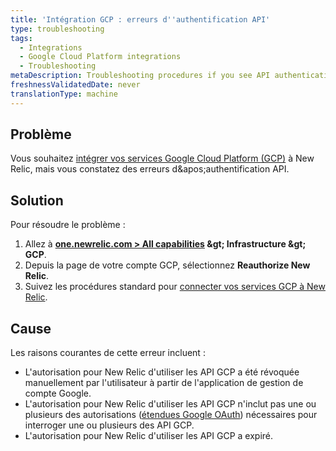 ```yaml
---
title: 'Intégration GCP : erreurs d''authentification API'
type: troubleshooting
tags:
  - Integrations
  - Google Cloud Platform integrations
  - Troubleshooting
metaDescription: Troubleshooting procedures if you see API authentication errors when integrating Google Cloud Platform services with New Relic infrastructure monitoring.
freshnessValidatedDate: never
translationType: machine
---
```


## Problème

Vous souhaitez [intégrer vos services Google Cloud Platform (GCP)](/docs/introduction-google-cloud-platform-integrations) à New Relic, mais vous constatez des erreurs d&amp;apos;authentification API.

## Solution

Pour résoudre le problème :

1. Allez à <DNT>**[one.newrelic.com &gt; All capabilities](https://one.newrelic.com/all-capabilities) &amp;gt; Infrastructure &amp;gt; GCP**</DNT>.
2. Depuis la page de votre compte GCP, sélectionnez <DNT>**Reauthorize New Relic**</DNT>.
3. Suivez les procédures standard pour [connecter vos services GCP à New Relic](/docs/infrastructure/google-cloud-platform-integrations/get-started/connect-google-cloud-platform-services-new-relic/#connect).

## Cause

Les raisons courantes de cette erreur incluent :

* L&apos;autorisation pour New Relic d&apos;utiliser les API GCP a été révoquée manuellement par l&apos;utilisateur à partir de l&apos;application de gestion de compte Google.
* L&apos;autorisation pour New Relic d&apos;utiliser les API GCP n&apos;inclut pas une ou plusieurs des autorisations ([étendues Google OAuth](https://developers.google.com/identity/protocols/googlescopes)) nécessaires pour interroger une ou plusieurs des API GCP.
* L&apos;autorisation pour New Relic d&apos;utiliser les API GCP a expiré.